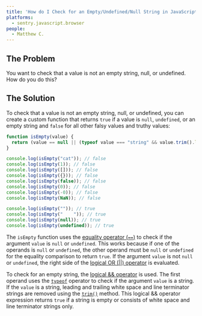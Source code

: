 ```yaml
---
title: 'How do I Check for an Empty/Undefined/Null String in JavaScript?'
platforms: 
  - sentry.javascript.browser
people: 
  - Matthew C.
---
```


## The Problem

You want to check that a value is not an empty string, null, or undefined. How do you do this?

## The Solution

To check that a value is not an empty string, null, or undefined, you can create a custom function that returns `true` if a value is `null`, `undefined`, or an empty string and `false` for all other falsy values and truthy values:

```javascript
function isEmpty(value) {
  return (value == null || (typeof value === "string" && value.trim().length === 0));
}

console.log(isEmpty("cat")); // false
console.log(isEmpty(1)); // false
console.log(isEmpty([])); // false
console.log(isEmpty({})); // false
console.log(isEmpty(false)); // false
console.log(isEmpty(0)); // false
console.log(isEmpty(-0)); // false
console.log(isEmpty(NaN)); // false

console.log(isEmpty("")); // true
console.log(isEmpty("    ")); // true
console.log(isEmpty(null)); // true
console.log(isEmpty(undefined)); // true
```

The `isEmpty` function uses the [equality operator (`==`)](https://developer.mozilla.org/en-US/docs/Web/JavaScript/Reference/Operators/Equality) to check if the argument `value` is `null` or `undefined`. This works because if one of the operands is `null` or `undefined`, the other operand must be `null` or `undefined` for the equality comparison to return `true`. If the argument `value` is not `null` or `undefined`, the right side of the [logical OR (||) operator](https://developer.mozilla.org/en-US/docs/Web/JavaScript/Reference/Operators/Logical_OR) is evaluated.

To check for an empty string, the [logical && operator](https://developer.mozilla.org/en-US/docs/Web/JavaScript/Reference/Operators/Logical_AND) is used. The first operand uses the [`typeof`](https://developer.mozilla.org/en-US/docs/Web/JavaScript/Reference/Operators/typeof) operator to check if the argument `value` is a string. If the `value` is a string, leading and trailing white space and line terminator strings are removed using the [`trim()`](https://developer.mozilla.org/en-US/docs/Web/JavaScript/Reference/Global_Objects/String/trim) method. This logical && operator expression returns `true` if a string is empty or consists of white space and line terminator strings only.

